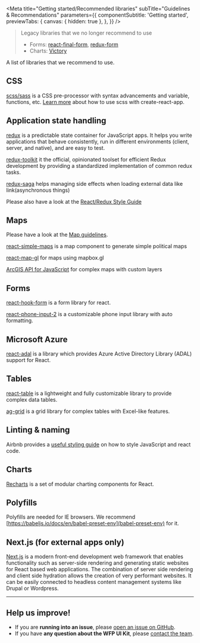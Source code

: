
<Meta
  title="Getting started/Recommended libraries"
  subTitle="Guidelines & Recommendations"
  parameters={{
    componentSubtitle: 'Getting started',
    previewTabs: {
      canvas: { hidden: true },
    },
  }}
/>

>Legacy libraries that we no longer recommend to use
>- Forms: [react-final-form](https://github.com/final-form/react-final-form), [redux-form](https://github.com/erikras/redux-form)
>- Charts: [Victory](https://formidable.com/open-source/victory/)

A list of libraries that we recommend to use.

## CSS

[scss/sass](https://sass-lang.com) is a CSS pre-processor with syntax advancements and variable, functions, etc. [Learn more](https://create-react-app.dev/docs/adding-a-sass-stylesheet) about how to use scss with create-react-app.

## Application state handling

[redux](https://redux.js.org) is a predictable state container for JavaScript apps. It helps you write
applications that behave consistently, run in different environments (client,
server, and native), and are easy to test.

[redux-toolkit](https://redux-toolkit.js.org/) it the official, opinionated toolset for efficient Redux development by providing a standardized implementation of common redux tasks.

[redux-saga](https://github.com/redux-saga/redux-saga) helps managing side effects when loading external data like link(asynchronous
things)

Please also have a look at the [React/Redux Style Guide](https://gist.github.com/datchley/4e0d05c526d532d1b05bf9b48b174faf)

## Maps

Please have a look at the [Map guidelines](Design|Guidelines).

[react-simple-maps](https://www.react-simple-maps.io) is a map component to generate simple political maps

[react-map-gl](https://github.com/uber/react-map-gl) for maps using mapbox.gl

[ArcGIS API for JavaScript](https://developers.arcgis.com/javascript) for complex maps with custom layers

## Forms

[react-hook-form](https://react-hook-form.com/) is a form library for react.

[react-phone-input-2](https://www.npmjs.com/package/react-phone-input-2) is a customizable phone input library with auto formatting.

## Microsoft Azure

[react-adal](https://github.com/salvoravida/react-adal) is a library which provides Azure Active Directory Library (ADAL) support for React.

## Tables

[react-table](https://github.com/react-tools/react-table) is a lightweight and fully customizable library to provide complex data tables.

[ag-grid](https://ag-grid.com) is a grid library for complex tables with Excel-like features.

## Linting & naming

Airbnb provides a [useful styling guide](https://github.com/airbnb/javascriptuseful) on how to style JavaScript and react code.

## Charts

[Recharts](https://recharts.org/) is a set of modular charting components for React.

## Polyfills

Polyfills are needed for IE browsers. We recommend [https://babeljs.io/docs/en/babel-preset-env](babel-preset-env) for it.

## Next.js (for external apps only)

[Next.js](https://nextjs.org/) is a modern front-end development web framework that enables functionality such as server-side rendering and generating static websites for React based web applications.
The combination of server side rendering and client side hydration allows the creation of very performant websites. It can be easily connected to headless content management systems like Drupal or Wordpress.

***
## Help us improve!
- If you are **running into an issue**, please [open an issue on GitHub](https://github.com/wfp/ui/issues).
- If you have **any question about the WFP UI Kit**, please [contact the team](mailto:global.uikit@wfp.org).
